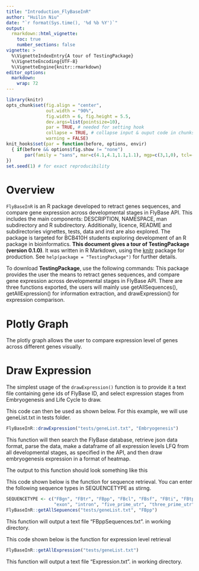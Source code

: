 ```yaml
---
title: "Introduction_FlyBaseInR"
author: "Huilin Niu"
date: "`r format(Sys.time(), '%d %b %Y')`"
output: 
  rmarkdown::html_vignette:
    toc: true
    number_sections: false
vignette: >
  %\VignetteIndexEntry{A tour of TestingPackage}
  %\VignetteEncoding{UTF-8}
  %\VignetteEngine{knitr::rmarkdown}
editor_options: 
  markdown: 
    wrap: 72
---
```


```r
library(knitr)
opts_chunk$set(fig.align = "center", 
               out.width = "90%",
               fig.width = 6, fig.height = 5.5,
               dev.args=list(pointsize=10),
               par = TRUE, # needed for setting hook 
               collapse = TRUE, # collapse input & ouput code in chunks
               warning = FALSE)
knit_hooks$set(par = function(before, options, envir)
  { if(before && options$fig.show != "none") 
       par(family = "sans", mar=c(4.1,4.1,1.1,1.1), mgp=c(3,1,0), tcl=-0.5)
})
set.seed(1) # for exact reproducibility
```

# Overview

`FlyBaseInR` is an R package developed to retract genes sequences, and
compare gene expression across developmental stages in FlyBase API. This
includes the main components: DESCRIPTION, NAMESPACE, man subdirectory
and R subdirectory. Additionally, licence, README and subdirectories
vignettes, tests, data and inst are also explored. The package is
targeted for BCB410H students exploring development of an R package in
bioinformatics. **This document gives a tour of TestingPackage (version
0.1.0)**. It was written in R Markdown, using the
[knitr](https://cran.r-project.org/package=knitr) package for
production. See `help(package = "TestingPackage")` for further details.

To download **TestingPackage**, use the following commands: This package
provides the user the means to retract genes sequences, and compare gene
expression across developmental stages in FlyBase API. There are three
functions exported, the users will mainly use getAllSequences(),
getAllExpression() for information extraction, and drawExpression() for
expression comparison.

# Plotly Graph

The plotly graph allows the user to compare expression level of genes
across different genes visually.

# Draw Expression

The simplest usage of the `drawExpression()` function is to provide it a
text file containing gene ids of FlyBase ID, and select expression
stages from Embryogenesis and Life Cycle to draw.

This code can then be used as shown below. For this example, we will use
geneList.txt in tests folder.

``` r
FlyBaseInR::drawExpression("tests/geneList.txt", "Embryogenesis")
```

This function will then search the FlyBase database, retrieve json data
format, parse the data, make a dataframe of all expression levels LFQ
from all developmental stages, as specified in the API, and then draw
embryogenesis expression in a format of heatmap.

The output to this function should look something like this

This code shown below is the function for sequence retrieval. You can
enter the following sequence types in SEQUENCETYPE as stirng.

``` r
SEQUENCETYPE <- c("FBgn", "FBtr", "FBpp", "FBcl", "FBsf", "FBti", "FBtp",
                  "exon", "intron", "five_prime_utr", "three_prime_utr", "CDS")
FlyBaseInR::getAllSepuences("tests/geneList.txt", "FBpp")
```

This function will output a text file "FBppSequences.txt". in working
directory.

This code shown below is the function for expression level retrieval

``` r
FlyBaseInR::getAllExpression("tests/geneList.txt")
```

This function will output a text file "Expression.txt". in working
directory.
